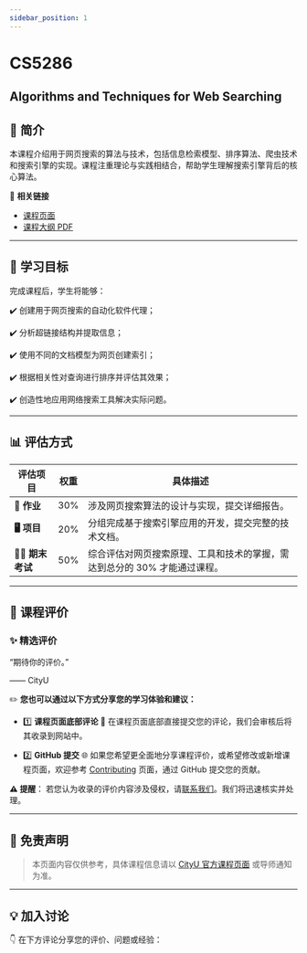 ```yaml
---
sidebar_position: 1
---
```


# CS5286
## Algorithms and Techniques for Web Searching

## **📘 简介**
本课程介绍用于网页搜索的算法与技术，包括信息检索模型、排序算法、爬虫技术和搜索引擎的实现。课程注重理论与实践相结合，帮助学生理解搜索引擎背后的核心算法。

🔗 **相关链接**
- [课程页面](https://www.cityu.edu.hk/catalogue/pg/202425/course/CS5286.htm)
- [课程大纲 PDF](https://www.cityu.edu.hk/catalogue/pg/202425/course/CS5286.pdf)

---

## **🎯 学习目标**

完成课程后，学生将能够：

✔️ 创建用于网页搜索的自动化软件代理；

✔️ 分析超链接结构并提取信息；

✔️ 使用不同的文档模型为网页创建索引；

✔️ 根据相关性对查询进行排序并评估其效果；

✔️ 创造性地应用网络搜索工具解决实际问题。

---

## **📊 评估方式**

| **评估项目**            | **权重** | **具体描述**                                                                                       |
|------------------------|---------|---------------------------------------------------------------------------------------------------|
| **📝 作业**             | 30%     | 涉及网页搜索算法的设计与实现，提交详细报告。                                                         |
| **🖥️ 项目**             | 20%     | 分组完成基于搜索引擎应用的开发，提交完整的技术文档。                                                 |
| **🧑‍💻 期末考试**       | 50%     | 综合评估对网页搜索原理、工具和技术的掌握，需达到总分的 30% 才能通过课程。                              |


---

## **💬 课程评价**

### ✨ **精选评价**
<div className={commentStyles.commentBox}>
    <p className={commentStyles.commentText}>
        “期待你的评价。”
    </p>
    <p className={commentStyles.commentAuthor}>—— CityU</p>
</div>

✏️ **您也可以通过以下方式分享您的学习体验和建议：**

- 1️⃣ **课程页面底部评论**
💬 在课程页面底部直接提交您的评论，我们会审核后将其收录到网站中。

- 2️⃣ **GitHub 提交**
🌐 如果您希望更全面地分享课程评价，或希望修改或新增课程页面，欢迎参考 [Contributing](https://penjc.github.io/cityU-navigator/contributing) 页面，通过 GitHub 提交您的贡献。

**⚠️ 提醒**：
若您认为收录的评价内容涉及侵权，请[联系我们](https://github.com/penjc/cityU-navigator/issues)。我们将迅速核实并处理。

---

## **📌 免责声明**

> 本页面内容仅供参考，具体课程信息请以 [CityU 官方课程页面](https://www.cityu.edu.hk/academic/catalogue) 或导师通知为准。

---

## **💡 加入讨论**

👇 在下方评论分享您的评价、问题或经验：
<Utterances />